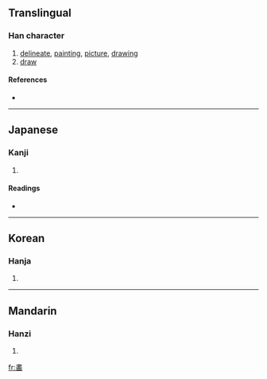 {{also|畫}}
==Translingual==

===Han character===
{{Han char|rn=102|rad=田|as=08|sn=13|four=|canj=中土山田 (LGUW)}}

# [[delineate]], [[painting]], [[picture]], [[drawing]]
# [[draw]]

====References====
* {{Han ref|kx=0764.060|dkj=21877|hdz=42549.020|uh=7575|ud=30069}}

----

==Japanese==

===Kanji===
{{ja-kanji|grade=|rs=田08}}

# {{defn|Japanese}}

====Readings====
* {{ja-readings|on=[[かく]] (kaku), [[が]] (ga), [[かい]] (kai)|kun=[[かぎる]] (kagiru), [[はかる]] (hakaru), [[はかりごと]] (hakarigoto), [[かく]] (kaku)}}

----

==Korean==

===Hanja===
{{ko-hanja|hangeul=[[화]], [[획]]|eumhun=|rv=hwa, hoek|mr=hwa, hoek|y=hwa, hoyk}}

# {{defn|Korean}}

----

==Mandarin==

===Hanzi===
{{cmn-hanzi|pin=[[huà]] ([[hua4]])|wg=hua<sup>4</sup>}}

# {{defn|Mandarin}}

[[fr:畵]]